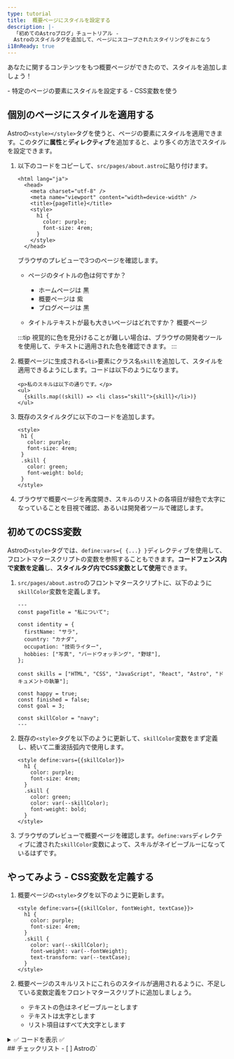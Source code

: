 ```yaml
---
type: tutorial
title:  概要ページにスタイルを設定する
description: |-
  「初めてのAstroブログ」チュートリアル -
  Astroのスタイルタグを追加して、ページにスコープされたスタイリングをおこなう
i18nReady: true
---
```



あなたに関するコンテンツをもつ概要ページができたので、スタイルを追加しましょう！

<PreCheck>
  - 特定のページの要素にスタイルを設定する
  - CSS変数を使う
</PreCheck>


## 個別のページにスタイルを適用する

Astroの`<style></style>`タグを使うと、ページの要素にスタイルを適用できます。このタグに**属性**と**ディレクティブ**を追加すると、より多くの方法でスタイルを設定できます。

1. 以下のコードをコピーして、`src/pages/about.astro`に貼り付けます。

    ```astro title="src/pages/about.astro" ins={6-11}
    <html lang="ja">
      <head>
        <meta charset="utf-8" />
        <meta name="viewport" content="width=device-width" />
        <title>{pageTitle}</title>
        <style>
          h1 {
            color: purple;
            font-size: 4rem;
          }
        </style>
      </head> 

    ```

    ブラウザのプレビューで3つのページを確認します。
    
    - ページのタイトルの色は何ですか？

        - ホームページは <Spoiler>黒</Spoiler>
        - 概要ページは <Spoiler>紫</Spoiler>
        - ブログページは <Spoiler>黒</Spoiler>

    - タイトルテキストが最も大きいページはどれですか？ <Spoiler>概要ページ</Spoiler>

    :::tip
    視覚的に色を見分けることが難しい場合は、ブラウザの開発者ツールを使用して、テキストに適用された色を確認できます。
    :::

2. 概要ページに生成される`<li>`要素にクラス名`skill`を追加して、スタイルを適用できるようにします。コードは以下のようになります。

    ```astro title="src/pages/about.astro" 'class="skill"'
    <p>私のスキルは以下の通りです。</p>
    <ul>
      {skills.map((skill) => <li class="skill">{skill}</li>)}
    </ul>
    ```

3. 既存のスタイルタグに以下のコードを追加します。

     ```astro title="src/pages/about.astro" ins={6-9}
    <style>
      h1 {
        color: purple;
        font-size: 4rem;
      }
      .skill {
        color: green;
        font-weight: bold;
      }
    </style>
    ```



  4. ブラウザで概要ページを再度開き、スキルのリストの各項目が緑色で太字になっていることを目視で確認、あるいは開発者ツールで確認します。

## 初めてのCSS変数

Astroの`<style>`タグでは、`define:vars={ {...} }`ディレクティブを使用して、フロントマタースクリプトの変数を参照することもできます。**コードフェンス内で変数を定義**し、**スタイルタグ内でCSS変数として使用**できます。

1. `src/pages/about.astro`のフロントマタースクリプトに、以下のように`skillColor`変数を定義します。

    ```astro title="src/pages/about.astro" ins={17}
    ---
    const pageTitle = "私について";

    const identity = {
      firstName: "サラ",
      country: "カナダ",
      occupation: "技術ライター",
      hobbies: ["写真", "バードウォッチング", "野球"],
    };

    const skills = ["HTML", "CSS", "JavaScript", "React", "Astro", "ドキュメントの執筆"];

    const happy = true;
    const finished = false;
    const goal = 3;
  
    const skillColor = "navy";
    ---
    ```

2. 既存の`<style>`タグを以下のように更新して、`skillColor`変数をまず定義し、続いて二重波括弧内で使用します。

    ```astro title="src/pages/about.astro" "define:vars={{skillColor}}" "var(--skillColor)" del={7} ins={8}
    <style define:vars={{skillColor}}> 
      h1 {
        color: purple;
        font-size: 4rem;
      }
      .skill {
        color: green;
        color: var(--skillColor);
        font-weight: bold;
      }
    </style>
    ```

3. ブラウザのプレビューで概要ページを確認します。`define:vars`ディレクティブに渡された`skillColor`変数によって、スキルがネイビーブルーになっているはずです。

<Box icon="puzzle-piece">

## やってみよう - CSS変数を定義する
 
 1. 概要ページの`<style>`タグを以下のように更新します。

    ```astro title="src/pages/about.astro"
    <style define:vars={{skillColor, fontWeight, textCase}}>
      h1 {
        color: purple;
        font-size: 4rem;
      }
      .skill {
        color: var(--skillColor);
        font-weight: var(--fontWeight);
        text-transform: var(--textCase);
      }
    </style>
    ```
 
 2. 概要ページのスキルリストにこれらのスタイルが適用されるように、不足している変数定義をフロントマタースクリプトに追加しましょう。
    - テキストの色はネイビーブルーとします
    - テキストは太字とします
    - リスト項目はすべて大文字とします

<details>
<summary>✅ コードを表示 ✅</summary>

```astro title="src/pages/about.astro" ins={18-19}
---
const pageTitle = "私について";

const identity = {
  firstName: "サラ",
  country: "カナダ",
  occupation: "技術ライター",
  hobbies: ["写真", "バードウォッチング", "野球"],
};

const skills = ["HTML", "CSS", "JavaScript", "React", "Astro", "ドキュメントの執筆"];

const happy = true;
const finished = false;
const goal = 3;

const skillColor = "navy";
const fontWeight = "bold";
const textCase = "uppercase";
---
```
</details>

</Box>



<Box icon="check-list">
## チェックリスト

<Checklist>
- [ ] Astroの`<style>`タグを使用して、個々のページにCSSスタイルを追加できる。
- [ ] 変数を使用して、ページ上の要素にスタイルを適用できる。
</Checklist>
</Box>

### Resources
- [Astro構文とJSXの比較](/ja/core-concepts/astro-syntax/#differences-between-astro-and-jsx)

- [Astroの`<style>`タグ](/ja/guides/styling/#astroでのスタイリング)

- [AstroにおけるCSS変数](/ja/guides/styling/#css変数)




